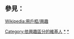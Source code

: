 {{Userbox-2
| border-c=#ffe496
| border-s=1
| id1-c=white
| id1-fc=
| id1-s=
| id1=[[File:Shang dynasty inscribed tortoise plastron.jpg|30px|商朝國君武丁用於占卜神諭的龜腹甲]]
| id2-c=white
| id2=[[File:書.svg|45px]]
| info-c=#ffe496
| info-fc=#700000
| info-s=9
| info=这个用户研究或对'''[[甲骨文]]'''感兴趣。
}}
<includeonly>[[Category:研究或對甲骨文感興趣的維基人|{{PAGENAME}}]]</includeonly>
<includeonly>[[Category:依興趣區分的維基人]]</includeonly>
<noinclude>[[Category:依興趣區分的維基人|*]]</noinclude>
<noinclude>[[Category:喜歡漢字的維基人|*]]</noinclude>
<noinclude>
<p style="clear: both; padding-top: 2em">

== 參見： ==
[[Wikipedia:用戶框/興趣]]
</p>
</noinclude>